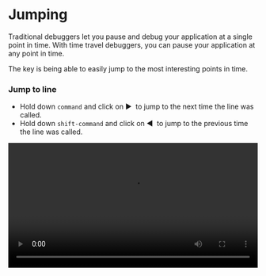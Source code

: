 
# Jumping

Traditional debuggers let you pause and debug your application at a single point in time. With time travel debuggers, you can pause your application at any point in time. 

The key is being able to easily jump to the most interesting points in time.

### Jump to line

- Hold down `command` and click on ▶️  to jump to the next time the line was called.
- Hold down `shift-command` and click on ◀️  to jump to the previous time the line was called.

<Video src="/media/referrence-guide/debugging/Jumping/jump-to-line.mp4" width='100%'/>

### Jump to Cypress event

Hover on a Cypress action and click on **Jump to code** to seek to your application’s onClick or onKeypress event handler.

<Video src="/media/referrence-guide/debugging/Jumping/jump-to-cypress-event.mp4" width='100%'/>

### Jump to console message

Hover on a console message and click on **Jump to code** to seek to where the message was emitted.

<Video src="/media/referrence-guide/debugging/Jumping/jump-to-console-message.mp4" width='100%'/>

### Jump to request

Hover on a network XHR event and click on **Jump to code** to seek to where the request originated.

<Video src="/media/referrence-guide/debugging/Jumping/jump-to-request.mp4" width='100%'/>